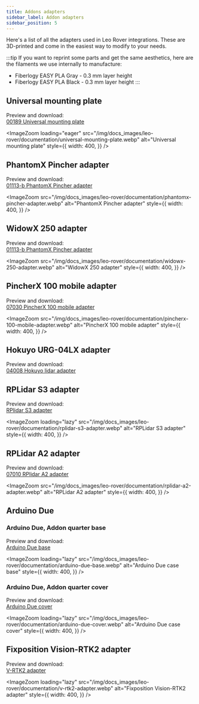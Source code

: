 ```yaml
---
title: Addons adapters
sidebar_label: Addon adapters
sidebar_position: 5
---
```



Here's a list of all the adapters used in Leo Rover integrations. These are 3D-printed and come in the easiest way to modify to your needs.

:::tip
If you want to reprint some parts and get the same aesthetics, here are the filaments we use internally to manufacture:

- Fiberlogy EASY PLA Gray - 0.3 mm layer height
- Fiberlogy EASY PLA Black - 0.3 mm layer height
  :::

## Universal mounting plate

Preview and download: \
[00189 Universal mounting plate](https://a360.co/2LK7U2E)

<ImageZoom
  loading="eager"
  src="/img/docs_images/leo-rover/documentation/universal-mounting-plate.webp"
  alt="Universal mounting plate"
  style={{
    width: 400,
  }}
/>

## ​PhantomX Pincher adapter

Preview and download: \
[01113-b PhantomX Pincher adapter](https://a360.co/3qGAnF4)

<ImageZoom
  src="/img/docs_images/leo-rover/documentation/phantomx-pincher-adapter.webp"
  alt="PhantomX Pincher adapter"
  style={{
    width: 400,
  }}
/>

## WidowX 250 adapter

Preview and download: \
[01113-b PhantomX Pincher adapter](https://a360.co/3qGAnF4)

<ImageZoom
  src="/img/docs_images/leo-rover/documentation/widowx-250-adapter.webp"
  alt="WidowX 250 adapter"
  style={{
    width: 400,
  }}
/>

## PincherX 100 mobile adapter

Preview and download: \
[07030 PincherX 100 mobile adapter](https://a360.co/3RCXQ8s)

<ImageZoom
  src="/img/docs_images/leo-rover/documentation/pincherx-100-mobile-adapter.webp"
  alt="PincherX 100 mobile adapter"
  style={{
    width: 400,
  }}
/>

## Hokuyo URG-04LX adapter

Preview and download: \
[04008 Hokuyo lidar adapter](https://a360.co/3bY5GHk)

## RPLidar S3 adapter

Preview and download: \
[RPlidar S3 adapter](https://a360.co/3UFQMMe)

<ImageZoom
  loading="lazy"
  src="/img/docs_images/leo-rover/documentation/rplidar-s3-adapter.webp"
  alt="RPLidar S3 adapter"
  style={{
    width: 400,
  }}
/>

## RPLidar A2 adapter

Preview and download: \
[07010 RPlidar A2 adapter](https://a360.co/3daOwZW)

<ImageZoom
  src="/img/docs_images/leo-rover/documentation/rplidar-a2-adapter.webp"
  alt="RPLidar A2 adapter"
  style={{
    width: 400,
  }}
/>

## Arduino Due

### Arduino Due, Addon quarter base

Preview and download: \
[Arduino Due base](https://a360.co/3NnlVOh)

<ImageZoom
  loading="lazy"
  src="/img/docs_images/leo-rover/documentation/arduino-due-base.webp"
  alt="Arduino Due case base"
  style={{
    width: 400,
  }}
/>

### Arduino Due, Addon quarter cover

Preview and download: \
[Arduino Due cover](https://a360.co/3mo3RaA)

<ImageZoom
  loading="lazy"
  src="/img/docs_images/leo-rover/documentation/arduino-due-cover.webp"
  alt="Arduino Due case cover"
  style={{
    width: 400,
  }}
/>

## Fixposition Vision-RTK2 adapter

Preview and download: \
[V-RTK2 adapter](https://a360.co/3OM7ypo)

<ImageZoom
  loading="lazy"
  src="/img/docs_images/leo-rover/documentation/v-rtk2-adapter.webp"
  alt="Fixposition Vision-RTK2 adapter"
  style={{
    width: 400,
  }}
/>
